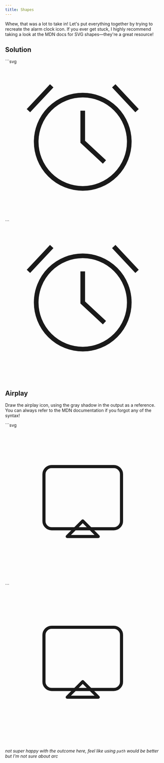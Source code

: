 ```yaml
---
title: Shapes
---
```



Whew, that was a lot to take in! Let's put everything together by trying to recreate the alarm clock icon. If you ever get stuck, I highly recommend taking a look at the MDN docs for SVG shapes—they're a great resource!

## Solution
<CodeWithOutput>
  <Fragment slot="code">
    ```svg
        <svg viewBox="0 0 100 100">
      <circle
        cx="50"
        cy="50"
        r="30"
        fill="none"
        stroke="currentColor"
        stroke-width="3" />
      <line
        x1="15"
        y1="30"
        x2="30"
        y2="14"
        stroke="currentColor"
        stroke-width="3" />
      <line
        x1="85"
        y1="30"
        x2="70"
        y2="14"
        stroke="currentColor"
        stroke-width="3" />
      <polyline
        points="50,30 50,50 64,63"
        fill="none"
        stroke="currentColor"
        stroke-width="3" />
    </svg>
    ```
  </Fragment>
  <Fragment slot="output">
    <svg viewBox="0 0 100 100">
      <circle
        cx="50"
        cy="50"
        r="30"
        fill="none"
        stroke="currentColor"
        stroke-width="3" />
      <line
        x1="15"
        y1="30"
        x2="30"
        y2="14"
        stroke="currentColor"
        stroke-width="3" />
      <line
        x1="85"
        y1="30"
        x2="70"
        y2="14"
        stroke="currentColor"
        stroke-width="3" />
      <polyline
        points="50,30 50,50 64,63"
        fill="none"
        stroke="currentColor"
        stroke-width="3" />
    </svg>
  </Fragment>
</CodeWithOutput>

## Airplay

Draw the airplay icon, using the gray shadow in the output as a reference. You can always refer to the MDN documentation if you forgot any of the syntax!

<CodeWithOutput>
  <Fragment slot="code">
    ```svg
    <svg viewBox="0 0 100 100">
      <rect
        x="25"
        y="25"
        rx="5"
        width="50"
        height="40"
        fill="none"
        stroke="currentColor"
        stroke-width="2"
        stroke-linejoin="round"
        />
      <polyline
        points="40,70 60,70 50,60 40,70"
        fill="none"
        stroke="currentColor"
        stroke-width="2"
        stroke-linejoin="round"
        stroke-linecap="round"
      />
    </svg>
    ```
  </Fragment>
  <Fragment slot="output">
    <svg viewBox="0 0 100 100">
      <rect
        x="25"
        y="25"
        rx="5"
        width="50"
        height="40"
        fill="none"
        stroke="currentColor"
        stroke-width="2"
        stroke-linejoin="round"
        />
      <polyline
        points="40,70 60,70 50,60 40,70"
        fill="none"
        stroke="currentColor"
        stroke-width="2"
        stroke-linejoin="round"
        stroke-linecap="round"
      />
    </svg>
  </Fragment>
</CodeWithOutput>

_not super happy with the outcome here, feel like using `path` would be better but I'm not sure about arc_
